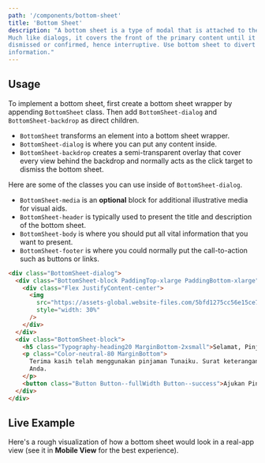 ```yaml
---
path: '/components/bottom-sheet'
title: 'Bottom Sheet'
description: "A bottom sheet is a type of modal that is attached to the bottom of the viewport.
Much like dialogs, it covers the front of the primary content until it is
dismissed or confirmed, hence interruptive. Use bottom sheet to divert user's attention on an important
information."
---
```



## Usage

To implement a bottom sheet, first create a bottom sheet wrapper by appending `BottomSheet` class.
Then add `BottomSheet-dialog` and `BottomSheet-backdrop` as direct children.

- `BottomSheet` transforms an element into a bottom sheet wrapper.
- `BottomSheet-dialog` is where you can put any content inside.
- `BottomSheet-backdrop` creates a semi-transparent overlay that cover every view behind the backdrop and
  normally acts as the click target to dismiss the bottom sheet.

Here are some of the classes you can use inside of `BottomSheet-dialog`.

- `BottomSheet-media` is an **optional** block for additional illustrative media for visual aids.
- `BottomSheet-header` is typically used to present the title and description of the bottom sheet.
- `BottomSheet-body` is where you should put all vital information that you want to present.
- `BottomSheet-footer` is where you could normally put the call-to-action such as buttons or links.

```html preview=true bgColor=neutral.10 center=true
<div class="BottomSheet-dialog">
  <div class="BottomSheet-block PaddingTop-xlarge PaddingBottom-xlarge">
    <div class="Flex JustifyContent-center">
      <img
        src="https://assets-global.website-files.com/5bfd1275cc56e15ce750b18e/5d0521f085f49b4ae4a43c79_28.png"
        style="width: 30%"
      />
    </div>
  </div>
  <div class="BottomSheet-block">
    <h5 class="Typography-heading20 MarginBottom-2xsmall">Selamat, Pinjaman Anda telah lunas!</h5>
    <p class="Color-neutral-80 MarginBottom">
      Terima kasih telah menggunakan pinjaman Tunaiku. Surat keterangan lunas akan dikirim ke alamat
      Anda.
    </p>
    <button class="Button Button--fullWidth Button--success">Ajukan Pinjaman Lagi</button>
  </div>
</div>
```

## Live Example

Here's a rough visualization of how a bottom sheet would look in a real-app view (see it in **Mobile View**
for the best experience).

<BottomSheetExample />
